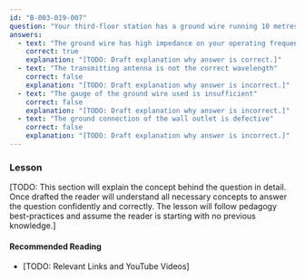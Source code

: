 ```yaml
---
id: "B-003-019-007"
question: "Your third-floor station has a ground wire running 10 metres down to a ground rod. You get an RF burn when you touch your HF transceiver while transmitting. What is the likely cause?"
answers:
  - text: "The ground wire has high impedance on your operating frequency"
    correct: true
    explanation: "[TODO: Draft explanation why answer is correct.]"
  - text: "The transmitting antenna is not the correct wavelength"
    correct: false
    explanation: "[TODO: Draft explanation why answer is incorrect.]"
  - text: "The gauge of the ground wire used is insufficient"
    correct: false
    explanation: "[TODO: Draft explanation why answer is incorrect.]"
  - text: "The ground connection of the wall outlet is defective"
    correct: false
    explanation: "[TODO: Draft explanation why answer is incorrect.]"
---
```


### Lesson

[TODO: This section will explain the concept behind the question in detail. Once drafted the reader will understand all necessary concepts to answer the question confidently and correctly. The lesson will follow pedagogy best-practices and assume the reader is starting with no previous knowledge.]

#### Recommended Reading

- [TODO: Relevant Links and YouTube Videos]
